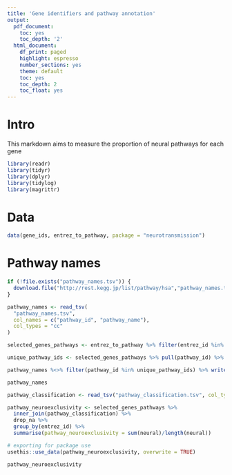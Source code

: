 ```yaml
---
title: 'Gene identifiers and pathway annotation'
output:
  pdf_document:
    toc: yes
    toc_depth: '2'
  html_document:
    df_print: paged
    highlight: espresso
    number_sections: yes
    theme: default
    toc: yes
    toc_depth: 2
    toc_float: yes
---
```

# Intro
This markdown aims to measure the proportion of neural pathways for each gene
```r
library(readr)
library(tidyr)
library(dplyr)
library(tidylog)
library(magrittr)
```

# Data
```r
data(gene_ids, entrez_to_pathway, package = "neurotransmission")
```

# Pathway names
```r
if (!file.exists("pathway_names.tsv")) {
  download.file("http://rest.kegg.jp/list/pathway/hsa","pathway_names.tsv")
}

pathway_names <- read_tsv(
  "pathway_names.tsv",
  col_names = c("pathway_id", "pathway_name"),
  col_types = "cc"
)
```


```r
selected_genes_pathways <- entrez_to_pathway %>% filter(entrez_id %in% gene_ids[["entrez_id"]])

unique_pathway_ids <- selected_genes_pathways %>% pull(pathway_id) %>% unique

pathway_names %<>% filter(pathway_id %in% unique_pathway_ids) %>% write_tsv("pathway_names.tsv")

pathway_names
```

```r
pathway_classification <- read_tsv("pathway_classification.tsv", col_types = "cci")

pathway_neuroexclusivity <- selected_genes_pathways %>%
  inner_join(pathway_classification) %>%
  drop_na %>%
  group_by(entrez_id) %>%
  summarise(pathway_neuroexclusivity = sum(neural)/length(neural))

# exporting for package use
usethis::use_data(pathway_neuroexclusivity, overwrite = TRUE)

pathway_neuroexclusivity
```
